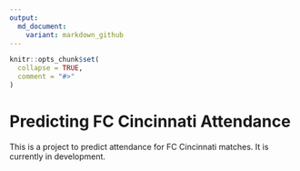 ---
output:
  md_document:
    variant: markdown_github
---

```{r echo = FALSE}
knitr::opts_chunk$set(
  collapse = TRUE,
  comment = "#>"
)
```

# Predicting FC Cincinnati Attendance

This is a project to predict attendance for FC Cincinnati matches. It is currently in development.
